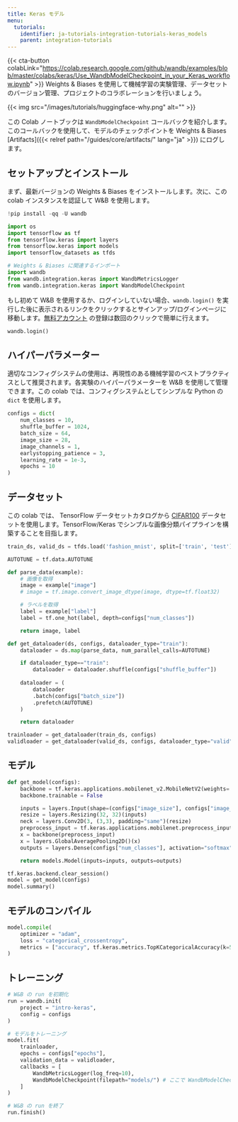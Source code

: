 ```yaml
---
title: Keras モデル
menu:
  tutorials:
    identifier: ja-tutorials-integration-tutorials-keras_models
    parent: integration-tutorials
---
```


{{< cta-button colabLink="https://colab.research.google.com/github/wandb/examples/blob/master/colabs/keras/Use_WandbModelCheckpoint_in_your_Keras_workflow.ipynb" >}}
Weights & Biases を使用して機械学習の実験管理、データセットのバージョン管理、プロジェクトのコラボレーションを行いましょう。

{{< img src="/images/tutorials/huggingface-why.png" alt="" >}}

この Colab ノートブックは `WandbModelCheckpoint` コールバックを紹介します。このコールバックを使用して、モデルのチェックポイントを Weights & Biases [Artifacts]({{< relref path="/guides/core/artifacts/" lang="ja" >}}) にログします。

## セットアップとインストール

まず、最新バージョンの Weights & Biases をインストールします。次に、この colab インスタンスを認証して W&B を使用します。

```python
!pip install -qq -U wandb
```

```python
import os
import tensorflow as tf
from tensorflow.keras import layers
from tensorflow.keras import models
import tensorflow_datasets as tfds

# Weights & Biases に関連するインポート
import wandb
from wandb.integration.keras import WandbMetricsLogger
from wandb.integration.keras import WandbModelCheckpoint
```

もし初めて W&B を使用するか、ログインしていない場合、`wandb.login()` を実行した後に表示されるリンクをクリックするとサインアップ/ログインページに移動します。[無料アカウント](https://wandb.ai/signup) の登録は数回のクリックで簡単に行えます。

```python
wandb.login()
```

## ハイパーパラメーター

適切なコンフィグシステムの使用は、再現性のある機械学習のベストプラクティスとして推奨されます。各実験のハイパーパラメーターを W&B を使用して管理できます。この colab では、コンフィグシステムとしてシンプルな Python の `dict` を使用します。

```python
configs = dict(
    num_classes = 10,
    shuffle_buffer = 1024,
    batch_size = 64,
    image_size = 28,
    image_channels = 1,
    earlystopping_patience = 3,
    learning_rate = 1e-3,
    epochs = 10
)
```

## データセット

この colab では、 TensorFlow データセットカタログから [CIFAR100](https://www.tensorflow.org/datasets/catalog/cifar100) データセットを使用します。TensorFlow/Keras でシンプルな画像分類パイプラインを構築することを目指します。

```python
train_ds, valid_ds = tfds.load('fashion_mnist', split=['train', 'test'])
```

```python
AUTOTUNE = tf.data.AUTOTUNE

def parse_data(example):
    # 画像を取得
    image = example["image"]
    # image = tf.image.convert_image_dtype(image, dtype=tf.float32)

    # ラベルを取得
    label = example["label"]
    label = tf.one_hot(label, depth=configs["num_classes"])

    return image, label

def get_dataloader(ds, configs, dataloader_type="train"):
    dataloader = ds.map(parse_data, num_parallel_calls=AUTOTUNE)

    if dataloader_type=="train":
        dataloader = dataloader.shuffle(configs["shuffle_buffer"])
      
    dataloader = (
        dataloader
        .batch(configs["batch_size"])
        .prefetch(AUTOTUNE)
    )

    return dataloader
```

```python
trainloader = get_dataloader(train_ds, configs)
validloader = get_dataloader(valid_ds, configs, dataloader_type="valid")
```

## モデル

```python
def get_model(configs):
    backbone = tf.keras.applications.mobilenet_v2.MobileNetV2(weights='imagenet', include_top=False)
    backbone.trainable = False

    inputs = layers.Input(shape=(configs["image_size"], configs["image_size"], configs["image_channels"]))
    resize = layers.Resizing(32, 32)(inputs)
    neck = layers.Conv2D(3, (3,3), padding="same")(resize)
    preprocess_input = tf.keras.applications.mobilenet.preprocess_input(neck)
    x = backbone(preprocess_input)
    x = layers.GlobalAveragePooling2D()(x)
    outputs = layers.Dense(configs["num_classes"], activation="softmax")(x)

    return models.Model(inputs=inputs, outputs=outputs)
```

```python
tf.keras.backend.clear_session()
model = get_model(configs)
model.summary()
```

## モデルのコンパイル

```python
model.compile(
    optimizer = "adam",
    loss = "categorical_crossentropy",
    metrics = ["accuracy", tf.keras.metrics.TopKCategoricalAccuracy(k=5, name='top@5_accuracy')]
)
```

## トレーニング

```python
# W&B の run を初期化
run = wandb.init(
    project = "intro-keras",
    config = configs
)

# モデルをトレーニング
model.fit(
    trainloader,
    epochs = configs["epochs"],
    validation_data = validloader,
    callbacks = [
        WandbMetricsLogger(log_freq=10),
        WandbModelCheckpoint(filepath="models/") # ここで WandbModelCheckpoint を使用しています
    ]
)

# W&B の run を終了
run.finish()
```